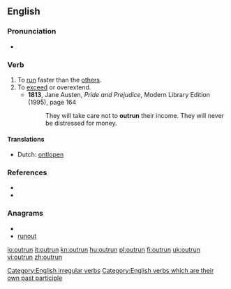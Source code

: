 ==English==

===Pronunciation===
* {{IPA|/'ɑʊtɻʌn/}}

===Verb===
{{en-verb|outruns|outrunning|outran|outrun}}

# To [[run]] faster than the [[other]]s.
# To [[exceed]] or overextend.
#* '''1813''', Jane Austen, ''Pride and Prejudice'', Modern Library Edition (1995), page 164
#*: They will take care not to '''outrun''' their income.  They will never be distressed for money.

====Translations====
{{rfc-trans}}
* Dutch: [[ontlopen]]

===References===
* {{R:Century 1911}}
* {{R:Webster 1913}}

===Anagrams===
* {{alphagram|nortuu}}
* [[runout#English|runout]]

[[Category:English irregular verbs]]
[[Category:English verbs which are their own past participle]]

[[io:outrun]]
[[it:outrun]]
[[kn:outrun]]
[[hu:outrun]]
[[pl:outrun]]
[[fi:outrun]]
[[uk:outrun]]
[[vi:outrun]]
[[zh:outrun]]
